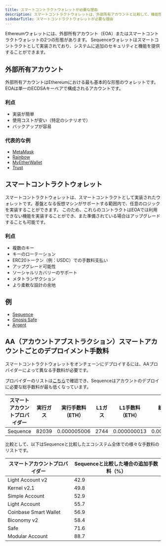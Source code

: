 ```yaml
---
title: スマートコントラクトウォレットが必要な理由
description: スマートコントラクトウォレットは、外部所有アカウントと比較して、機能性とセキュリティが向上しています。例えば、Sequence、Gnosis Safe、Argentなどがあります。Sequenceは、様々なスマートアカウントプロバイダーの中で最も低いデプロイメント手数料を提供し、ユーザーにとってコスト効率の良い選択肢となっています。
sidebarTitle: スマートコントラクトウォレットが必要な理由
---
```


Ethereumウォレットには、外部所有アカウント（EOA）またはスマートコントラクトウォレットの2つの形態があります。
Sequenceウォレットはスマートコントラクトとして実装されており、システムに追加のセキュリティと機能を提供することができます。

## 外部所有アカウント

外部所有アカウントはEthereumにおける最も基本的な形態のウォレットです。EOAは単一のECDSAキーペアで構成されるアカウントです。

### 利点

* 実装が簡単
* 使用コストが安い（特定のシナリオで）
* バックアップが容易

### 代表的な例

* [MetaMask](https://metamask.io/)
* [Rainbow](https://rainbow.me/)
* [MyEtherWallet](https://www.myetherwallet.com/)
* [Trust](https://trustwallet.com/)

## スマートコントラクトウォレット

スマートコントラクトウォレットは、スマートコントラクトとして実装されたウォレットです。基盤となる仮想マシンがサポートする範囲内で、任意のロジックを実装することができます。
このため、これらのコントラクトはEOAでは利用できない機能を実装することができ、また準備されている場合はアップグレードすることも可能です。

### 利点

* 複数のキー
* キーのローテーション
* ERC20トークン（例：USDC）での手数料支払い
* アップグレード可能性
* ソーシャルリカバリーのサポート
* メタトランザクション
* より柔軟な設計の余地

## 例

* [Sequence](https://sequence.app/)
* [Gnosis Safe](https://safe.global/)
* [Argent](https://www.argent.xyz/)

## AA（アカウントアブストラクション）スマートアカウントごとのデプロイメント手数料

スマートコントラクトウォレットをオンチェーンにデプロイするには、AAプロバイダーによって異なる手数料が必要です。

プロバイダーのリストは[こちら](https://github.com/ScreamingHawk/aa-benchmarks)で確認でき、Sequenceはアカウントのデプロイに必要な総手数料が最も低くなっています。

| スマートアカウントプロバイダー | 実行ガス  | 実行手数料（ETH）  | L1ガス | L1手数料（ETH）  | 総手数料（ETH）   | 総手数料（USD） |
| --------------- | ----- | ----------- | ---- | ----------- | ----------- | --------- |
| Sequence        | 82039 | 0.000005006 | 2744 | 0.000000013 | 0.000005020 | \$0.0148  |

比較として、以下はSequenceと比較したエコシステム全体での様々な手数料のリストです。

| スマートアカウントプロバイダー       | Sequenceと比較した場合の追加手数料（%） |
| --------------------- | ------------------------ |
| Light Account v2      | 42.9                     |
| Kernel v2.1           | 49.8                     |
| Simple Account        | 52.9                     |
| Light Account         | 55.7                     |
| Coinbase Smart Wallet | 56.9                     |
| Biconomy  v2          | 58.4                     |
| Safe                  | 71.6                     |
| Modular Account       | 88.7                     |
